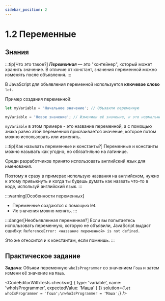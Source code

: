 ```yaml
---
sidebar_position: 2
---
```



# 1.2 Переменные

## Знания

:::tip[Что это такое?]
___Переменная___ — это "контейнер", который может хранить значение. В отличие от констант, значения переменной можно изменять после объявления.
:::

В JavaScript для объявления переменной используется __ключевое слово__ `let`.

Пример создания переменной:

```javascript
let myVariable = 'Начальное значение'; // Объявили переменную

myVariable = 'Новое значение'; // Изменили её значение, и это нормально!
```

`myVariable` в этом примере - это название переменной, а с помощью знака равно этой переменной присваивается значение, которое потом можно использовать или изменять.

:::tip[Как называть переменные и константы?]
Переменные и константы можно называть как угодно, но обязатнльно на латинице.

Среди разработчиков принято использовать английский язык для именования.

Поэтому я сразу в примерах использую названия на английском, нужно к этому привыкнуть и когда ты будешь думать как назвать что-то в коде, используй английский язык.
:::

:::warning[Особенности переменных]
- Переменные создаются с помощью let.
- Их значения можно менять.
:::

:::danger[Необъявленная переменная?]
Если вы попытаетесь использовать переменную, которую не объявили, JavaScript выдаст ошибку: `ReferenceError: <название переменной> is not defined.`

Это же относится и к константам, если помнишь.
:::

## Практическое задание

__Задача__: Объяви переменную `whoIsProgrammer` со значением `Гоша` и затем измени её значение на `Маша`.

<CodeEditorWithTests checks={[ { type: 'variable', name: 'whoIsProgrammer', expectedValue: 'Маша' } ]} solution={`let whoIsProgrammer = 'Гоша';\nwhoIsProgrammer = 'Маша';`} />
